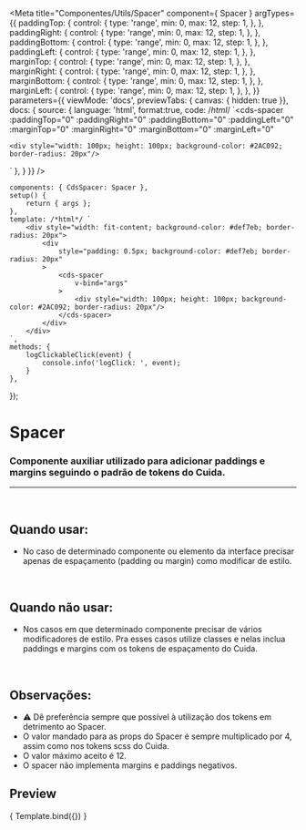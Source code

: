 
<Meta
	title="Componentes/Utils/Spacer"
	component={ Spacer }
	argTypes={{
		paddingTop: {
			control: {
				type: 'range',
				min: 0,
				max: 12,
				step: 1,
			},
		},
		paddingRight: {
			control: {
				type: 'range',
				min: 0,
				max: 12,
				step: 1,
			},
		},
		paddingBottom: {
			control: {
				type: 'range',
				min: 0,
				max: 12,
				step: 1,
			},
		},
		paddingLeft: {
			control: {
				type: 'range',
				min: 0,
				max: 12,
				step: 1,
			},
		},
		marginTop: {
			control: {
				type: 'range',
				min: 0,
				max: 12,
				step: 1,
			},
		},
		marginRight: {
			control: {
				type: 'range',
				min: 0,
				max: 12,
				step: 1,
			},
		},
		marginBottom: {
			control: {
				type: 'range',
				min: 0,
				max: 12,
				step: 1,
			},
		},
		marginLeft: {
			control: {
				type: 'range',
				min: 0,
				max: 12,
				step: 1,
			},
		},
	}}
	parameters={{
		viewMode: 'docs',
		previewTabs: { canvas: { hidden: true }},
		docs: {
			source: {
				language: 'html',
				format:true,
				code: /*html*/ 
`<cds-spacer
	:paddingTop="0"
	:paddingRight="0"
	:paddingBottom="0"
	:paddingLeft="0"
	:marginTop="0"
	:marginRight="0"
	:marginBottom="0"
	:marginLeft="0"
>
	<div style="width: 100px; height: 100px; background-color: #2AC092; border-radius: 20px"/>
</cds-spacer>`
			},
		}
	}}
/>

	components: { CdsSpacer: Spacer },
	setup() {
		return { args };
	},
	template: /*html*/ `
		<div style="width: fit-content; background-color: #def7eb; border-radius: 20px">
			<div
				style="padding: 0.5px; background-color: #def7eb; border-radius: 20px"
			>
				<cds-spacer
					v-bind="args"
				>
					<div style="width: 100px; height: 100px; background-color: #2AC092; border-radius: 20px"/>
				</cds-spacer>
			</div>
		</div>
	`,
	methods: {
		logClickableClick(event) {
			console.info('logClick: ', event);
		}
	},
});

# Spacer

### Componente auxiliar utilizado para adicionar paddings e margins seguindo o padrão de tokens do Cuida.
---
<br />

## Quando usar:
- No caso de determinado componente ou elemento da interface precisar apenas de espaçamento (padding ou margin) como modificar de estilo.

<br />

## Quando não usar:
- Nos casos em que determinado componente precisar de vários modificadores de estilo. Pra esses casos
utilize classes e nelas inclua paddings e margins com os tokens de espaçamento do Cuida.

<br />

## Observações:
- ⚠️ Dê preferência sempre que possível à utilização dos tokens em detrimento ao Spacer.
- O valor mandado para as props do Spacer é sempre multiplicado por 4, assim como nos tokens scss do Cuida.
- O valor máximo aceito é 12.
- O spacer não implementa margins e paddings negativos.

## Preview

<Canvas>
	<Story
		name="Spacer"
		args={{
			paddingTop: 0,
			paddingRight: 0,
			paddingBottom: 0,
			paddingLeft: 0,
			marginTop: 0,
			marginRight: 0,
			marginBottom: 0,
			marginLeft: 0,
		}}
	>
		{ Template.bind({}) }
	</Story>
</Canvas>

<ArgsTable story="Spacer" />
